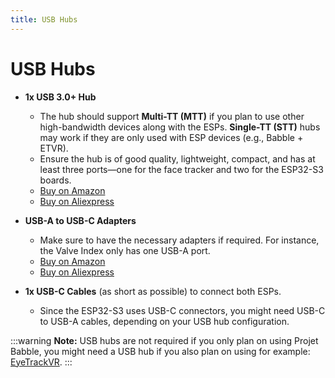 ```yaml
---
title: USB Hubs
---
```


# USB Hubs

- **1x USB 3.0+ Hub**
  - The hub should support **Multi-TT (MTT)** if you plan to use other high-bandwidth devices along with the ESPs. **Single-TT (STT)** hubs may work if they are only used with ESP devices (e.g., Babble + ETVR).
  - Ensure the hub is of good quality, lightweight, compact, and has at least three ports—one for the face tracker and two for the ESP32-S3 boards.
  - [Buy on Amazon](https://www.amazon.com/)
  - [Buy on Aliexpress](https://www.aliexpress.com/item/3256804584900810.html)

- **USB-A to USB-C Adapters**
  - Make sure to have the necessary adapters if required. For instance, the Valve Index only has one USB-A port.
  - [Buy on Amazon](https://www.amazon.com/)
  - [Buy on Aliexpress](https://www.aliexpress.com/item/3256807074595593.html)

- **1x USB-C Cables** (as short as possible) to connect both ESPs.
  - Since the ESP32-S3 uses USB-C connectors, you might need USB-C to USB-A cables, depending on your USB hub configuration.

:::warning
**Note:** USB hubs are not required if you only plan on using Projet Babble, you might need a USB hub if you also plan on using for example: [EyeTrackVR](https://docs.eyetrackvr.dev/).
:::
